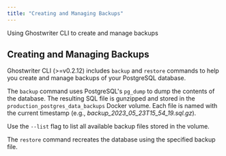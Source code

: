 ```yaml
---
title: "Creating and Managing Backups"
---
```


Using Ghostwriter CLI to create and manage backups

## Creating and Managing Backups

Ghostwriter CLI (>=v0.2.12) includes `backup` and `restore` commands to help you create and manage backups of your PostgreSQL database.

The `backup` command uses PostgreSQL's `pg_dump` to dump the contents of the database. The resulting SQL file is gunzipped and stored in the `production_postgres_data_backups` Docker volume. Each file is named with the current timestamp (e.g., *backup\_2023\_05\_23T15\_54\_19.sql.gz*).

Use the `--list` flag to list all available backup files stored in the volume.

The `restore` command recreates the database using the specified backup file.

